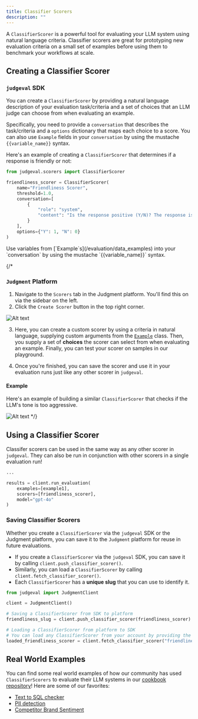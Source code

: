 ```yaml
---
title: Classifier Scorers
description: ""
---
```


A `ClassifierScorer` is a powerful tool for evaluating your LLM system using natural language criteria. 
Classifier scorers are great for prototyping new evaluation criteria on a small set of examples before using them to benchmark your workflows at scale.

## Creating a Classifier Scorer 

### `judgeval` SDK

You can create a `ClassifierScorer` by providing a natural language description of your evaluation task/criteria and a set of choices that an LLM judge can choose from when evaluating an example. 

Specifically, you need to provide a `conversation` that describes the task/criteria and a `options` dictionary that maps each choice to a score. 
You can also use `Example` fields in your `conversation` by using the mustache `{{variable_name}}` syntax.


Here's an example of creating a `ClassifierScorer` that determines if a response is friendly or not:

```python friendliness_scorer.py
from judgeval.scorers import ClassifierScorer

friendliness_scorer = ClassifierScorer(
    name="Friendliness Scorer",
    threshold=1.0,
    conversation=[
        {
            "role": "system", 
            "content": "Is the response positive (Y/N)? The response is: {{actual_output}}."
        }
    ],
    options={"Y": 1, "N": 0}
)
```

<Tip>
Use variables from [`Example`s](/evaluation/data_examples) into your `conversation` by using the mustache `{{variable_name}}` syntax.
</Tip>

{/*
### `Judgment` Platform

1. Navigate to the `Scorers` tab in the Judgment platform. You'll find this on via the sidebar on the left.
2. Click the `Create Scorer` button in the top right corner.

![Alt text](/images/create_scorer.png "Optional title")

3. Here, you can create a custom scorer by using a criteria in natural language, supplying custom arguments from the [`Example`](evaluation/data_examples) class. 
Then, you supply a set of **choices** the scorer can select from when evaluating an example. Finally, you can test your scorer on samples in our playground.

4. Once you're finished, you can save the scorer and use it in your evaluation runs just like any other scorer in `judgeval`.

#### Example 

Here's an example of building a similar `ClassifierScorer` that checks if the LLM's tone is too aggressive. 

![Alt text](/images/create_aggressive_scorer.png "Optional title")
*/}


## Using a Classifier Scorer

Classifer scorers can be used in the same way as any other scorer in `judgeval`. 
They can also be run in conjunction with other scorers in a single evaluation run!

```python run_classifier_scorer.py
...

results = client.run_evaluation(
    examples=[example1],
    scorers=[friendliness_scorer],
    model="gpt-4o"
)
```

### Saving Classifier Scorers 

Whether you create a `ClassifierScorer` via the `judgeval` SDK or the Judgment platform, you can save it to the `Judgment` platform for reuse in future evaluations. 
- If you create a `ClassifierScorer` via the `judgeval` SDK, you can save it by calling `client.push_classifier_scorer()`. 
- Similarly, you can load a `ClassifierScorer` by calling `client.fetch_classifier_scorer()`. 
- Each `ClassifierScorer` has a **unique slug** that you can use to identify it. 

```python 
from judgeval import JudgmentClient

client = JudgmentClient()

# Saving a ClassifierScorer from SDK to platform
friendliness_slug = client.push_classifier_scorer(friendliness_scorer)

# Loading a ClassifierScorer from platform to SDK
# You can load any ClassifierScorer from your account by providing the slug
loaded_friendliness_scorer = client.fetch_classifier_scorer("friendliness_slug") 
```

## Real World Examples

You can find some real world examples of how our community has used `ClassifierScorers` to evaluate their LLM systems in our [cookbook repository](https://github.com/JudgmentLabs/judgment-cookbook/tree/main)! 
Here are some of our favorites:
- [Text to SQL checker](https://github.com/JudgmentLabs/judgment-cookbook/blob/main/cookbooks/custom_scorers/text2sql.py)
- [PII detection](https://github.com/JudgmentLabs/judgment-cookbook/blob/main/cookbooks/custom_scorers/pii_checker.py)
- [Competitor Brand Sentiment](https://github.com/JudgmentLabs/judgment-cookbook/blob/main/cookbooks/custom_scorers/branding.py)
